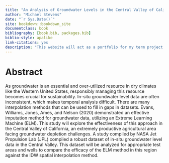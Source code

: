 ```yaml
--- 
title: "An Analysis of Groundwater Levels in the Central Valley of California"
author: "Michael Stevens"
date: "`r Sys.Date()`"
site: bookdown::bookdown_site
documentclass: book
bibliography: [book.bib, packages.bib]
biblio-style: apalike
link-citations: yes
description: "This website will act as a portfolio for my term project. The methodology, analysis, results, and conclusions will be discussed here."
---
```


# Abstract

As groundwater is an essential and over-utilized resource in dry climates like the Western United States, responsibly managing this resource becomes crucial for sustainability. In-situ groundwater level data are often inconsistent, which makes temporal analysis difficult. There are many interpolation methods that can be used to fill in gaps in datasets. Evans, Williams, Jones, Ames, and Nelson (2020) demonstrated an effective imputation method for groundwater data, utilizing an Extreme Learning Machine (ELM). This study will explore the effectiveness of this approach in the Central Valley of California, an extremely productive agricultural area facing groundwater depletion challenges. A study compiled by NASA Jet Propulsion Lab (JPL) compiled a robust dataset of in-situ groundwater level data in the Central Valley. This dataset will be analyzed for appropriate test areas and wells to compare the efficacy of the ELM method in this region against the IDW spatial interpolation method.
